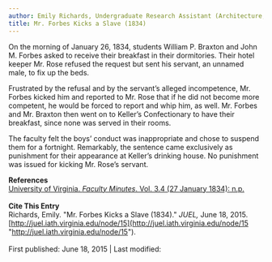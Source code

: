 ```yaml
---
author: Emily Richards, Undergraduate Research Assistant (Architecture, 3rd year)
title: Mr. Forbes Kicks a Slave (1834)
---
```

On the morning of January 26, 1834, students William P. Braxton and John M. Forbes asked to receive their breakfast in their dormitories. Their hotel keeper Mr. Rose refused the request but sent his servant, an unnamed male, to fix up the beds.

Frustrated by the refusal and by the servant’s alleged incompetence, Mr. Forbes kicked him and reported to Mr. Rose that if he did not become more competent, he would be forced to report and whip him, as well. Mr. Forbes and Mr. Braxton then went on to Keller’s Confectionary to have their breakfast, since none was served in their rooms.

The faculty felt the boys’ conduct was inappropriate and chose to suspend them for a fortnight. Remarkably, the sentence came exclusively as punishment for their appearance at Keller’s drinking house. No punishment was issued for kicking Mr. Rose’s servant.

**References**  
[University of Virginia. _Faculty Minutes_. Vol. 3.4 (27 January 1834): n.p.](http://juel.iath.virginia.edu/exist/cocoon/juel/faculty/vol_3/part4 " University of Virginia. Faculty Minutes. Vol. 3.4 (27 January 1834): n.p.")  
   
**Cite This Entry**  
Richards, Emily. "Mr. Forbes Kicks a Slave (1834)." _JUEL,_ June 18, 2015. [http://juel.iath.virginia.edu/node/15](http://juel.iath.virginia.edu/node/15 "http://juel.iath.virginia.edu/node/15").  
   
First published: June 18, 2015 | Last modified: